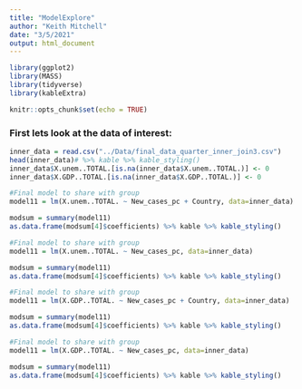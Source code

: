 ```yaml
---
title: "ModelExplore"
author: "Keith Mitchell"
date: "3/5/2021"
output: html_document
---
```



```r
library(ggplot2)
library(MASS)
library(tidyverse)
library(kableExtra)
```

```r
knitr::opts_chunk$set(echo = TRUE)
```

### First lets look at the data of interest:
```r
inner_data = read.csv("../Data/final_data_quarter_inner_join3.csv")
head(inner_data)# %>% kable %>% kable_styling()
inner_data$X.unem..TOTAL.[is.na(inner_data$X.unem..TOTAL.)] <- 0
inner_data$X.GDP..TOTAL.[is.na(inner_data$X.GDP..TOTAL.)] <- 0

```


```r
#Final model to share with group
model11 = lm(X.unem..TOTAL. ~ New_cases_pc + Country, data=inner_data)

modsum = summary(model11)
as.data.frame(modsum[4]$coefficients) %>% kable %>% kable_styling()
```


```r
#Final model to share with group
model11 = lm(X.unem..TOTAL. ~ New_cases_pc, data=inner_data)

modsum = summary(model11)
as.data.frame(modsum[4]$coefficients) %>% kable %>% kable_styling()
```



```r
#Final model to share with group
model11 = lm(X.GDP..TOTAL. ~ New_cases_pc + Country, data=inner_data)

modsum = summary(model11)
as.data.frame(modsum[4]$coefficients) %>% kable %>% kable_styling()
```
```r
#Final model to share with group
model11 = lm(X.GDP..TOTAL. ~ New_cases_pc, data=inner_data)

modsum = summary(model11)
as.data.frame(modsum[4]$coefficients) %>% kable %>% kable_styling()
```